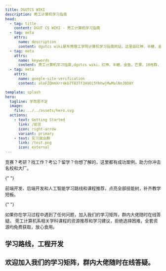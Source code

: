 ```yaml
---
title: DGUTCS WIKI
description: 莞工计算机学习指南
head:
  - tag: title
    content: DGUT CS WIKI - 莞工计算机学习指南
  - tag: meta
    attrs:
      name: description
      content: dgutcs wiki是东莞理工学院计算机学习指南网站，这里由红神，半糖，金鱼，芒果等维护更新文章，提供了课程资源，学习路线，实习就业，前端后端，找工作，考公，留学的经验。
  - tag: meta
    attrs:
      name: keywords
      content: 莞工计算机学习指南,dgutcs wiki，红神，半糖，金鱼，芒果，10栋群，东莞理工学院贴吧，改大失败，申博，新新石洞群，东莞理工学院教务处，东莞理工改大失败
  - tag: meta
    attrs:
      name: google-site-verification
      content: aloFZQmmXrr4kb7T83TfJHVOi5YhhwjMwMalNnJ0D8Y

template: splash
hero:
  tagline: 学而思不足
  image:
    file: ../../assets/hero.svg
  actions:
    - text: Getting Started
      link: /前言
      icon: right-arrow
      variant: primary
    - text: 实习就业群
      link: /test.png
      icon: external
---
```



<div data-aos="fade-up">
<CardGrid stagger>
  <Card  title="大学规划，成功案例" icon="pencil">
    竞赛？考研？找工作？考公？留学？你想了解的，这里都有成功案例，助力你冲击名校和大厂。
  </Card>

{" "}

<Card title="工程开发，学习路线" icon="setting">
  前端开发、后端开发和人工智能学习路线和课程推荐，点亮全部技能树，补齐教学短板。
</Card>

{" "}

<Card title="学习疑阵，随时答疑" icon="information">
  如果你在学习过程中遇到了任何问题，加入我们的学习矩阵，群内大佬随时在线答疑。
</Card>

  <Card title="学科课程，免费精选" icon="open-book">
    莞工计算机系相关学科课程的资源推荐和学习建议，拒绝选择困难，全套资源均免费获取，放心食用。
  </Card>
</CardGrid>
</div>
<h2 class="sr-only">学习路线，工程开发</h2>

<h2 class="sr-only">欢迎加入我们的学习矩阵，群内大佬随时在线答疑。</h2>
